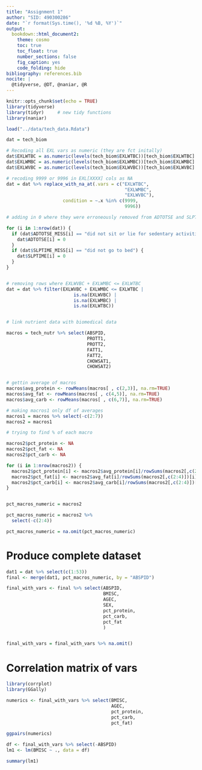 ```yaml
---
title: "Assignment 1"
author: "SID: 490300286"
date: "`r format(Sys.time(), '%d %B, %Y')`"
output: 
  bookdown::html_document2: 
    theme: cosmo
    toc: true
    toc_float: true
    number_sections: false
    fig_caption: yes
    code_folding: hide
bibliography: references.bib  
nocite: | 
  @tidyverse, @DT, @naniar, @R
---
```


```r
knitr::opts_chunk$set(echo = TRUE)
library(tidyverse)
library(tidyr)     # new tidy functions
library(naniar)

load("../data/tech_data.Rdata")
```

```r
dat = tech_biom

# Recoding all EXL vars as numeric (they are fct initally)
dat$EXLWTBC = as.numeric(levels(tech_biom$EXLWTBC))[tech_biom$EXLWTBC] 
dat$EXLWMBC = as.numeric(levels(tech_biom$EXLWMBC))[tech_biom$EXLWMBC]
dat$EXLWVBC = as.numeric(levels(tech_biom$EXLWVBC))[tech_biom$EXLWVBC]

# recoding 9999 or 9996 in EXL[XXXX] cols as NA
dat = dat %>% replace_with_na_at(.vars = c("EXLWTBC",
                                            "EXLWMBC",
                                            "EXLWVBC"),
                     condition = ~.x %in% c(9999,
                                            9996))

# adding in 0 where they were erroneously removed from ADTOTSE and SLPTIME vars

for (i in 1:nrow(dat)) {
  if (dat$ADTOTSE_MISS[i] == "did not sit or lie for sedentary activities in the last week") {
    dat$ADTOTSE[i] = 0
  }
  if (dat$SLPTIME_MISS[i] == "did not go to bed") {
    dat$SLPTIME[i] = 0
  }
}


# removing rows where EXLWVBC + EXLWMBC <= EXLWTBC
dat = dat %>% filter(EXLWVBC + EXLWMBC <= EXLWTBC |
                         is.na(EXLWVBC) | 
                         is.na(EXLWMBC) |
                         is.na(EXLWTBC))


# link nutrient data with biomedical data

macros = tech_nutr %>% select(ABSPID,
                              PROTT1,
                              PROTT2,
                              FATT1,
                              FATT2,
                              CHOWSAT1,
                              CHOWSAT2)


# gettin average of macros
macros$avg_protein <- rowMeans(macros[ , c(2,3)], na.rm=TRUE)
macros$avg_fat <- rowMeans(macros[ , c(4,5)], na.rm=TRUE)
macros$avg_carb <- rowMeans(macros[ , c(6,7)], na.rm=TRUE)

# making macros1 only df of averages
macros1 = macros %>% select(-c(2:7))
macros2 = macros1

# trying to find % of each macro

macros2$pct_protein <- NA
macros2$pct_fat <- NA
macros2$pct_carb <- NA

for (i in 1:nrow(macros2)) {
  macros2$pct_protein[i] <- macros2$avg_protein[i]/rowSums(macros2[,c(2:4)])[i]
  macros2$pct_fat[i] <- macros2$avg_fat[i]/rowSums(macros2[,c(2:4)])[i]
  macros2$pct_carb[i] <- macros2$avg_carb[i]/rowSums(macros2[,c(2:4)])[i]
}


pct_macros_numeric = macros2

pct_macros_numeric = macros2 %>% 
  select(-c(2:4))

pct_macros_numeric = na.omit(pct_macros_numeric)


```

# Produce complete dataset

```r
dat1 = dat %>% select(c(1:53))
final <- merge(dat1, pct_macros_numeric, by = "ABSPID")

final_with_vars <- final %>% select(ABSPID,
                                    BMISC,
                                    AGEC,
                                    SEX,
                                    pct_protein,
                                    pct_carb,
                                    pct_fat
                                    )


final_with_vars = final_with_vars %>% na.omit()
```


# Correlation matrix of vars

```r
library(corrplot)
library(GGally)

numerics <- final_with_vars %>% select(BMISC,
                                       AGEC,
                                       pct_protein,
                                       pct_carb,
                                       pct_fat)

ggpairs(numerics)
```



```r
df <- final_with_vars %>% select(-ABSPID)
lm1 <- lm(BMISC ~ ., data = df)

summary(lm1)
```





